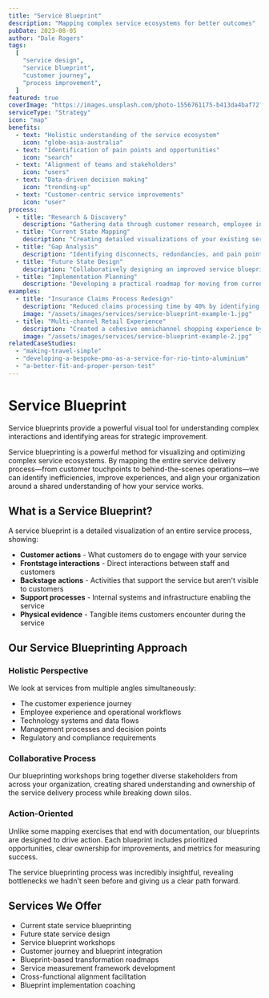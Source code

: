 ```yaml
---
title: "Service Blueprint"
description: "Mapping complex service ecosystems for better outcomes"
pubDate: 2023-08-05
author: "Dale Rogers"
tags:
  [
    "service design",
    "service blueprint",
    "customer journey",
    "process improvement",
  ]
featured: true
coverImage: "https://images.unsplash.com/photo-1556761175-b413da4baf72?ixlib=rb-4.0.3&ixid=M3wxMjA3fDB8MHxwaG90by1wYWdlfHx8fGVufDB8fHx8fA%3D%3D&auto=format&fit=crop&w=1974&q=80"
serviceType: "Strategy"
icon: "map"
benefits:
  - text: "Holistic understanding of the service ecosystem"
    icon: "globe-asia-australia"
  - text: "Identification of pain points and opportunities"
    icon: "search"
  - text: "Alignment of teams and stakeholders"
    icon: "users"
  - text: "Data-driven decision making"
    icon: "trending-up"
  - text: "Customer-centric service improvements"
    icon: "user"
process:
  - title: "Research & Discovery"
    description: "Gathering data through customer research, employee interviews, and process analysis to understand the current service landscape."
  - title: "Current State Mapping"
    description: "Creating detailed visualizations of your existing service, showing frontend and backend processes across all touchpoints."
  - title: "Gap Analysis"
    description: "Identifying disconnects, redundancies, and pain points in the current service delivery model."
  - title: "Future State Design"
    description: "Collaboratively designing an improved service blueprint that addresses identified issues and aligns with business goals."
  - title: "Implementation Planning"
    description: "Developing a practical roadmap for moving from current to future state with clear ownership and milestones."
examples:
  - title: "Insurance Claims Process Redesign"
    description: "Reduced claims processing time by 40% by identifying and eliminating redundant steps after thorough blueprint analysis."
    image: "/assets/images/services/service-blueprint-example-1.jpg"
  - title: "Multi-channel Retail Experience"
    description: "Created a cohesive omnichannel shopping experience by mapping customer journeys across physical and digital touchpoints."
    image: "/assets/images/services/service-blueprint-example-2.jpg"
relatedCaseStudies:
  - "making-travel-simple"
  - "developing-a-bespoke-pmo-as-a-service-for-rio-tinto-aluminium"
  - "a-better-fit-and-proper-person-test"
---
```



# Service Blueprint

<UserCallout type="info">
  Service blueprints provide a powerful visual tool for understanding complex
  interactions and identifying areas for strategic improvement.
</UserCallout>

Service blueprinting is a powerful method for visualizing and optimizing complex service ecosystems. By mapping the entire service delivery process—from customer touchpoints to behind-the-scenes operations—we can identify inefficiencies, improve experiences, and align your organization around a shared understanding of how your service works.

<Metric
  value="Holistic View"
  label="Understanding the end-to-end service"
  icon="globe-asia-australia"
/>

## What is a Service Blueprint?

A service blueprint is a detailed visualization of an entire service process, showing:

- **Customer actions** - What customers do to engage with your service
- **Frontstage interactions** - Direct interactions between staff and customers
- **Backstage actions** - Activities that support the service but aren't visible to customers
- **Support processes** - Internal systems and infrastructure enabling the service
- **Physical evidence** - Tangible items customers encounter during the service

<Metric
  value="Actionable"
  label="Identification of improvement opportunities"
  icon="lightbulb"
/>

## Our Service Blueprinting Approach

### Holistic Perspective

We look at services from multiple angles simultaneously:

- The customer experience journey
- Employee experience and operational workflows
- Technology systems and data flows
- Management processes and decision points
- Regulatory and compliance requirements

### Collaborative Process

Our blueprinting workshops bring together diverse stakeholders from across your organization, creating shared understanding and ownership of the service delivery process while breaking down silos.

### Action-Oriented

Unlike some mapping exercises that end with documentation, our blueprints are designed to drive action. Each blueprint includes prioritized opportunities, clear ownership for improvements, and metrics for measuring success.

<Testimonial author="Service Owner" role="Higher Education Institution">
  The service blueprinting process was incredibly insightful, revealing
  bottlenecks we hadn't seen before and giving us a clear path forward.
</Testimonial>

## Services We Offer

- Current state service blueprinting
- Future state service design
- Service blueprint workshops
- Customer journey and blueprint integration
- Blueprint-based transformation roadmaps
- Service measurement framework development
- Cross-functional alignment facilitation
- Blueprint implementation coaching

